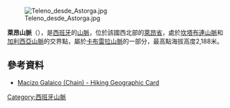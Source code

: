 [[Image:Teleno_desde_Astorga.jpg|right]]

{{Coord|42|30|N|6|18|W|display=title}}

'''萊昂山脈'''（{{lang-es|Montes de León}}），是[[西班牙|西班牙]]的[[山脈|山脈]]，位於該國西北部的[[萊昂省_(西班牙)|萊昂省]]，處於[[坎塔布連山脈|坎塔布連山脈]]和[[加利西亞山脈|加利西亞山脈]]的交界點，屬於[[卡布雷拉山脈|卡布雷拉山脈]]的一部分，最高點海拔高度2,188米。

==參考資料==
*[http://www.senderisme.com/terrfile.aspx?idioma=en-IE&idterr=332 Macizo Galaico (Chain) - Hiking Geographic Card] {{Wayback|url=http://www.senderisme.com/terrfile.aspx?idioma=en-IE&idterr=332 |date=20140714182644 }}

{{Spain-geo-stub}}
[[Category:西班牙山脈|Category:西班牙山脈]]
